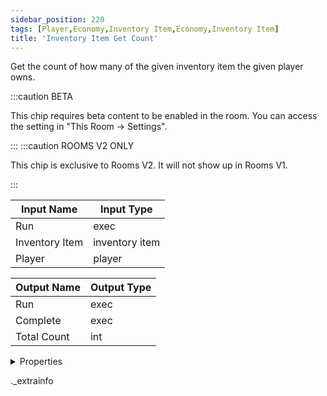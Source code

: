 ```yaml
---
sidebar_position: 220
tags: [Player,Economy,Inventory Item,Economy,Inventory Item]
title: 'Inventory Item Get Count'
---
```


Get the count of how many of the given inventory item the given player owns.

:::caution BETA

This chip requires beta content to be enabled in the room. You can access the setting in "This Room -> Settings".

:::
:::caution ROOMS V2 ONLY

This chip is exclusive to Rooms V2. It will not show up in Rooms V1.

:::


<IChip uuid="2e1cb4fa-a341-40fe-acba-e8621f7c69ca" />

| Input Name | Input Type |
|-----------|-----------|
| Run | exec |
| Inventory Item | inventory item |
| Player | player |

| Output Name | Output Type |
|-----------|-----------|
| Run | exec |
| Complete | exec |
| Total Count | int |


<details>
  <summary>Properties</summary>
  <div>
    <div>
    <table>
      <thead>
        <tr>
          <th>Room availability:</th>
          <th>Rooms V2 only</th>
        </tr>
        <tr>
          <th>Is beta required?</th>
          <th>Yes</th>
        </tr>
        <tr>
          <th>Is this chip a trolling risk?</th>
          <th>No</th>
        </tr>
        <tr>
          <th>Is this chip a role assignment risk?</th>
          <th>No</th>
        </tr>
        <tr>
          <th>Chip UUID</th>
          <th>2e1cb4fa-a341-40fe-acba-e8621f7c69ca</th>
        </tr>
      </thead>
    </table>
    </div>
  </div>
</details>

._extrainfo